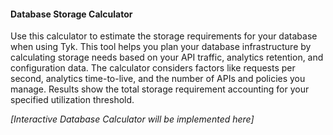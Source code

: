 #### Database Storage Calculator

Use this calculator to estimate the storage requirements for your database when using Tyk. This tool helps you plan your database infrastructure by calculating storage needs based on your API traffic, analytics retention, and configuration data. The calculator considers factors like requests per second, analytics time-to-live, and the number of APIs and policies you manage. Results show the total storage requirement accounting for your specified utilization threshold.

*[Interactive Database Calculator will be implemented here]*

